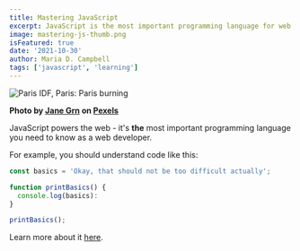 ```yaml
---
title: Mastering JavaScript
excerpt: JavaScript is the most important programming language for web development. You probably don't know it well enough!
image: mastering-js-thumb.png
isFeatured: true
date: '2021-10-30'
author: Maria D. Campbell
tags: ['javascript', 'learning']
---
```


![Paris IDF, Paris: Paris burning](pexels-jane-grn-6015396.jpg)

**Photo by [Jane Grn](https://www.pexels.com/@jane/) on [Pexels](https://www.pexels.com/photo/firemen-extinguishing-a-blazing-car-fire-6015396/)**

JavaScript powers the web - it's **the** most important programming language you need to know as a web developer.

For example, you should understand code like this:

```js
const basics = 'Okay, that should not be too difficult actually';

function printBasics() {
  console.log(basics):
}

printBasics();
```

Learn more about it [here](https://academind.com).
